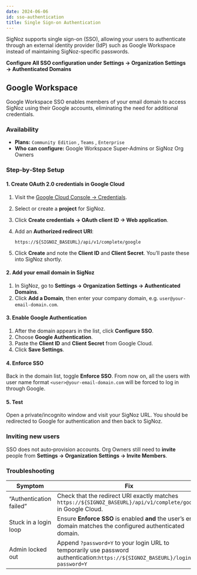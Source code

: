 ```yaml
---
date: 2024-06-06
id: sso-authentication
title: Single Sign-on Authentication
---
```


SigNoz supports single sign-on (SSO), allowing your users to authenticate through an external identity provider (IdP) such as Google Workspace instead of maintaining SigNoz-specific passwords. 

**Configure All SSO configuration under Settings → Organization Settings → Authenticated Domains**

## Google Workspace

Google Workspace SSO enables members of your email domain to access SigNoz using their Google accounts, eliminating the need for additional credentials.

### Availability

- **Plans:** `Community Edition` , `Teams` , `Enterprise` 
- **Who can configure:** Google Workspace Super-Admins or SigNoz Org Owners


### Step‑by‑Step Setup

#### 1. Create OAuth 2.0 credentials in Google Cloud

1. Visit the [Google Cloud Console → Credentials](https://console.cloud.google.com/apis/credentials).
2. Select or create a **project** for SigNoz.
3. Click **Create credentials → OAuth client ID → Web application**.
4. Add an **Authorized redirect URI**:

   ```
   https://${SIGNOZ_BASEURL}/api/v1/complete/google
   ```
5. Click **Create** and note the **Client ID** and **Client Secret**. You’ll paste these into SigNoz shortly.

#### 2. Add your email domain in SigNoz

1. In SigNoz, go to **Settings → Organization Settings → Authenticated Domains**.
2. Click **Add a Domain**, then enter your company domain, e.g. `user@your-email-domain.com`.

#### 3. Enable Google Authentication

1. After the domain appears in the list, click **Configure SSO**.
2. Choose **Google Authentication**.
3. Paste the **Client ID** and **Client Secret** from Google Cloud.
4. Click **Save Settings**.

#### 4. Enforce SSO

Back in the domain list, toggle **Enforce SSO**. From now on, all the users with user name format `<user>@your-email-domain.com` will be forced to log in through Google.

#### 5.  Test

Open a private/incognito window and visit your SigNoz URL. You should be redirected to Google for authentication and then back to SigNoz.


### Inviting new users

SSO does not auto‑provision accounts. Org Owners still need to **invite** people from **Settings → Organization Settings → Invite Members**.


### Troubleshooting

| Symptom                   | Fix                                                                                                                               |
| ------------------------- | --------------------------------------------------------------------------------------------------------------------------------- |
| “Authentication failed” | Check that the redirect URI exactly matches `https://${SIGNOZ_BASEURL}/api/v1/complete/google` in Google Cloud.                   |
| Stuck in a login loop     | Ensure **Enforce SSO** is enabled **and** the user’s email domain matches the configured authenticated domain.                               |
| Admin locked out          | Append `?password=Y` to your login URL to temporarily use password authentication:`https://${SIGNOZ_BASEURL}/login?password=Y` |
